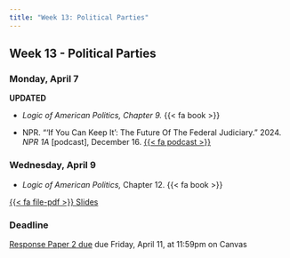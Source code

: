 ```yaml
---
title: "Week 13: Political Parties"
---
```


::: {.content-visible when-format="pdf"}

## Week 13 - Political Parties

:::


[//]: <> (Need to write intro)

### Monday, April 7

**UPDATED**

- *Logic of American Politics, Chapter 9.* {{< fa book >}}

- NPR. "'If You Can Keep It': The Future Of The Federal Judiciary." 2024. *NPR 1A* [podcast], December 16. [{{< fa podcast >}}](https://www.npr.org/2024/12/16/1219830870/1a-12-16-2024)



### Wednesday, April 9

- *Logic of American Politics,* Chapter 12. {{< fa book >}}


::: {.content-visible when-format="html"}

 
[<span class="btn btn-danger">{{< fa file-pdf >}} Slides </span></p>](https://agnesscott.instructure.com/files/848815/)

:::


:::{.callout-important}

### Deadline

[Response Paper 2 due](../assignment/response-papers.qmd) due Friday, April 11, at 11:59pm on Canvas

:::